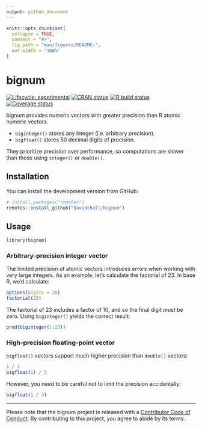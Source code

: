 ```yaml
---
output: github_document
---
```


<!-- README.md is generated from README.Rmd. Please edit that file -->

```r
knitr::opts_chunk$set(
  collapse = TRUE,
  comment = "#>",
  fig.path = "man/figures/README-",
  out.width = "100%"
)
```

# bignum

<!-- badges: start -->
[![Lifecycle: experimental](https://img.shields.io/badge/lifecycle-experimental-orange.svg)](https://www.tidyverse.org/lifecycle/#experimental)
[![CRAN status](https://www.r-pkg.org/badges/version/bignum)](https://CRAN.R-project.org/package=bignum)
[![R build status](https://github.com/davidchall/bignum/workflows/R-CMD-check/badge.svg)](https://github.com/davidchall/bignum/actions)
[![Coverage status](https://codecov.io/gh/davidchall/bignum/branch/master/graph/badge.svg)](https://codecov.io/gh/davidchall/bignum?branch=master)
<!-- badges: end -->

bignum provides numeric vectors with greater precision than R atomic numeric vectors.

* `biginteger()` stores any integer (i.e. arbitrary precision).
* `bigfloat()` stores 50 decimal digits of precision.

They prioritize precision over performance, so computations are slower than those using `integer()` or `double()`.


## Installation

You can install the development version from GitHub:

``` r
# install.packages("remotes")
remotes::install_github("davidchall/bignum")
```

## Usage

```r
library(bignum)
```

### Arbitrary-precision integer vector

The limited precision of atomic vectors introduces errors when working with very large integers.
As an example, let's calculate the factorial of 23.
In base R, we'd calculate:

```r
options(digits = 20)
factorial(23)
```

The factorial of 23 includes a factor of 10, and so the final digit _must_ be zero.
Using `biginteger()` yields the correct result:

```r
prod(biginteger(1:23))
```

### High-precision floating-point vector

`bigfloat()` vectors support much higher precision than `double()` vectors:

```r
1 / 3
bigfloat(1) / 3
```

However, you need to be careful not to limit the precision accidentally:

```r
bigfloat(1 / 3)
```



---

Please note that the bignum project is released with a [Contributor Code of Conduct](https://contributor-covenant.org/version/2/0/CODE_OF_CONDUCT.html).
By contributing to this project, you agree to abide by its terms.
